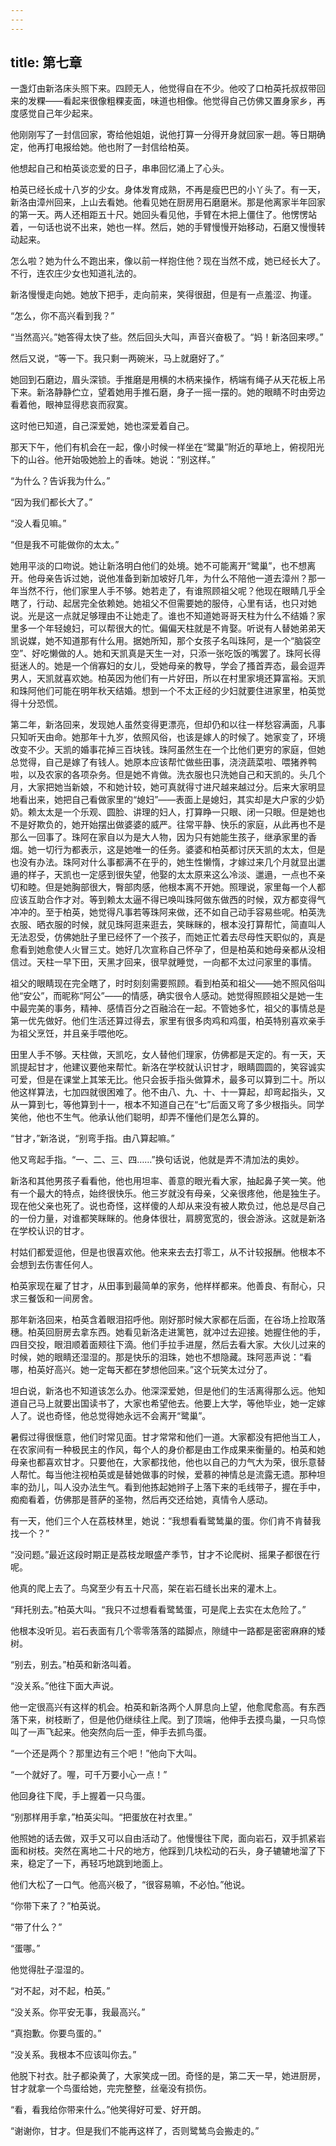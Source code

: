 ```yaml
---
---
---
```

title: 第七章
---




一盏灯由新洛床头照下来。四顾无人，他觉得自在不少。他咬了口柏英托叔叔带回来的发粿——看起来很像粗粿麦面，味道也相像。他觉得自己仿佛又置身家乡，再度感觉自己年少起来。

他刚刚写了一封信回家，寄给他姐姐，说他打算一分得开身就回家一趟。等日期确定，他再打电报给她。他也附了一封信给柏英。

他想起自己和柏英谈恋爱的日子，串串回忆涌上了心头。

柏英已经长成十八岁的少女。身体发育成熟，不再是瘦巴巴的小丫头了。有一天，新洛由漳州回来，上山去看她。他看见她在厨房用石磨磨米。那是他离家半年回家的第一天。两人还相距五十尺。她回头看见他，手臂在木把上僵住了。他愣愣站着，一句话也说不出来，她也一样。然后，她的手臂慢慢开始移动，石磨又慢慢转动起来。

怎么啦？她为什么不跑出来，像以前一样抱住他？现在当然不成，她已经长大了。不行，连农庄少女也知道礼法的。

新洛慢慢走向她。她放下把手，走向前来，笑得很甜，但是有一点羞涩、拘谨。

“怎么，你不高兴看到我？”

“当然高兴。”她答得太快了些。然后回头大叫，声音兴奋极了。“妈！新洛回来啰。”

然后又说，“等一下。我只剩一两碗米，马上就磨好了。”

她回到石磨边，眉头深锁。手推磨是用横的木柄来操作，柄端有绳子从天花板上吊下来。新洛静静伫立，望着她用手推石磨，身子一摇一摆的。她的眼睛不时由旁边看着他，眼神显得悲哀而寂寞。

这时他已知道，自己深爱她，她也深爱着自己。

那天下午，他们有机会在一起，像小时候一样坐在“鹭巢”附近的草地上，俯视阳光下的山谷。他开始吸她脸上的香味。她说：“别这样。”

“为什么？告诉我为什么。”

“因为我们都长大了。”

“没人看见嘛。”

“但是我不可能做你的太太。”

她用平淡的口吻说。她让新洛明白他们的处境。她不可能离开“鹭巢”，也不想离开。他母亲告诉过她，说他准备到新加坡好几年，为什么不陪他一道去漳州？那一年当然不行，他们家里人手不够。她若走了，有谁照顾祖父呢？他现在眼睛几乎全瞎了，行动、起居完全依赖她。她祖父不但需要她的服侍，心里有话，也只对她说。光是这一点就足够理由不让她走了。谁也不知道她哥哥天柱为什么不结婚？家里多一个年轻媳妇，可以帮很大的忙。偏偏天柱就是不肯娶。听说有人替她弟弟天凯说媒，她不知道那有什么用。据她所知，那个女孩子名叫珠阿，是一个“脑袋空空”、好吃懒做的人。她和天凯真是天生一对，只添一张吃饭的嘴罢了。珠阿长得挺迷人的。她是一个俏寡妇的女儿，受她母亲的教导，学会了搔首弄态，最会逗弄男人，天凯就喜欢她。柏英因为他们有一片好田，所以在村里家境还算富裕。天凯和珠阿他们可能在明年秋天结婚。想到一个不太正经的少妇就要住进家里，柏英觉得十分恐慌。

第二年，新洛回来，发现她人虽然变得更漂亮，但却仍和以往一样愁容满面，凡事只知听天由命。她那年十九岁，依照风俗，也该是嫁人的时候了。她家变了，环境改变不少。天凯的婚事花掉三百块钱。珠阿虽然生在一个比他们更穷的家庭，但她总觉得，自己是嫁了有钱人。她原本应该帮忙做些田事，浇浇蔬菜啦、喂猪养鸭啦，以及农家的各项杂务。但是她不肯做。洗衣服也只洗她自己和天凯的。头几个月，大家把她当新娘，不和她计较，她可真就得寸进尺越来越过分。后来大家明显地看出来，她把自己看做家里的“媳妇”——表面上是媳妇，其实却是大户家的少奶奶。赖太太是一个乐观、圆脸、讲理的妇人，打算睁一只眼、闭一只眼。但是她也不是好欺负的，她开始摆出做婆婆的威严。往常平静、快乐的家庭，从此再也不是那么一回事了。珠阿在家自以为是大人物，因为只有她能生孩子，继承家里的香烟。她一切行为都表示，这是她唯一的任务。婆婆和柏英都讨厌天凯的太太，但是也没有办法。珠阿对什么事都满不在乎的，她生性懒惰，才嫁过来几个月就显出邋遢的样子，天凯也一定感到很失望，他娶的太太原来这么冷淡、邋遢，一点也不亲切和睦。但是她胸部很大，臀部肉感，他根本离不开她。照理说，家里每一个人都应该互助合作才对。等到赖太太逼不得已唤叫珠阿做东做西的时候，双方都变得气冲冲的。至于柏英，她觉得凡事若等珠阿来做，还不如自己动手容易些呢。柏英洗衣服、晒衣服的时候，就见珠阿逛来逛去，笑眯眯的，根本没打算帮忙，简直叫人无法忍受，仿佛她肚子里已经怀了一个孩子，而她正忙着去尽母性天职似的，真是愈看到她愈使人火冒三丈。她好几次宣称自己怀孕了，但是柏英和她母亲都从没相信过。天柱一早下田，天黑才回来，很早就睡觉，一向都不太过问家里的事情。

祖父的眼睛现在完全瞎了，时时刻刻需要照顾。看到柏英和祖父——她不照风俗叫他“安公”，而昵称“阿公”——的情感，确实很令人感动。她觉得照顾祖父是她一生中最完美的事务，精神、感情百分之百融洽在一起。不管她多忙，祖父的事情总是第一优先做好。他们生活还算过得去，家里有很多肉鸡和鸡蛋，柏英特别喜欢亲手为祖父烹饪，并且亲手喂他吃。

田里人手不够。天柱做，天凯吃，女人替他们理家，仿佛都是天定的。有一天，天凯提起甘才，他建议要他来帮忙。新洛在学校就认识甘才，眼睛圆圆的，笑容诚实可爱，但是在课堂上其笨无比。他只会扳手指头做算术，最多可以算到二十。所以他这样算法，七加四就很困难了。他不由八、九、十、十一算起，却弯起指头，又从一算到七，等他算到十一，根本不知道自己在“七”后面又弯了多少根指头。同学笑他，他也不生气。他承认他们聪明，却弄不懂他们是怎么算的。

“甘才，”新洛说，“别弯手指。由八算起嘛。”

他又弯起手指。“一、二、三、四……”换句话说，他就是弄不清加法的奥妙。

新洛和其他男孩子看看他，他也用坦率、善意的眼光看大家，抽起鼻子笑一笑。他有一个最大的特点，始终很快乐。他三岁就没有母亲，父亲很疼他，他是独生子。现在他父亲也死了。说也奇怪，这样傻的人却从来没有被人欺负过，他总是尽自己的一份力量，对谁都笑眯眯的。他身体很壮，肩膀宽宽的，很会游泳。这就是新洛在学校认识的甘才。

村姑们都爱逗他，但是也很喜欢他。他来来去去打零工，从不计较报酬。他根本不会想到去伤害任何人。

柏英家现在雇了甘才，从田事到最简单的家务，他样样都来。他善良、有耐心，只求三餐饭和一间房舍。

那年新洛回来，柏英含着眼泪招呼他。刚好那时候大家都在后面，在谷场上捡取落穗。柏英回厨房去拿东西。她看见新洛走进篱笆，就冲过去迎接。她握住他的手，四目交投，眼泪顺着面颊往下滴。他们手拉手进屋，然后去看大家。大伙儿过来的时候，她的眼睛还湿湿的。那是快乐的泪珠，她也不想隐藏。珠阿恶声说：“看哪，柏英好高兴。她一定每天都在梦想他回来。”这个玩笑太过分了。

坦白说，新洛也不知道该怎么办。他深深爱她，但是他们的生活离得那么远。他知道自己马上就要出国读书了，大家也希望他去。他要上大学，等他毕业，她一定嫁人了。说也奇怪，他总觉得她永远不会离开“鹭巢”。

暑假过得很惬意，他们时常见面。甘才常常和他们一道。大家都没有把他当工人，在农家间有一种极民主的作风，每个人的身价都是由工作成果来衡量的。柏英和她母亲也都喜欢甘才。只要他在，大家都找他，他也以自己的力气大为荣，很乐意替人帮忙。每当他注视柏英或是替她做事的时候，爱慕的神情总是流露无遗。那种坦率的劲儿，叫人没办法生气。看到他拣起她辫子上落下来的毛线带子，握在手中，痴痴看着，仿佛那是菩萨的圣物，然后再交还给她，真情令人感动。

有一天，他们三个人在荔枝林里，她说：“我想看看鹭鸶巢的蛋。你们肯不肯替我找一个？”

“没问题。”最近这段时期正是荔枝龙眼盛产季节，甘才不论爬树、摇果子都很在行呢。

他真的爬上去了。鸟窝至少有五十尺高，架在岩石缝长出来的灌木上。

“拜托别去。”柏英大叫。“我只不过想看看鹭鸶蛋，可是爬上去实在太危险了。”

他根本没听见。岩石表面有几个零零落落的踏脚点，隙缝中一路都是密密麻麻的矮树。

“别去，别去。”柏英和新洛叫着。

“没关系。”他往下面大声说。

他一定很高兴有这样的机会。柏英和新洛两个人屏息向上望，他愈爬愈高。有东西落下来，树枝断了，但是他仍继续往上爬。到了顶端，他伸手去摸鸟巢，一只鸟惊叫了一声飞起来。他突然向后一歪，伸手去抓鸟蛋。

“一个还是两个？那里边有三个吧！”他向下大叫。

“一个就好了。喔，可千万要小心一点！”

他回身往下爬，手上握着一只鸟蛋。

“别那样用手拿，”柏英尖叫。“把蛋放在衬衣里。”

他照她的话去做，双手又可以自由活动了。他慢慢往下爬，面向岩石，双手抓紧岩面和树枝。突然在离地二十尺的地方，他踩到几块松动的石头，身子辘辘地溜了下来，稳定了一下，再轻巧地跳到地面上。

他们大松了一口气。他高兴极了，“很容易嘛，不必怕。”他说。

“你带下来了？”柏英说。

“带了什么？”

“蛋哪。”

他觉得肚子湿湿的。

“对不起，对不起，柏英。”

“没关系。你平安无事，我最高兴。”

“真抱歉。你要鸟蛋的。”

“没关系。我根本不应该叫你去。”

他脱下衬衣。肚子都染黄了，大家笑成一团。奇怪的是，第二天一早，她进厨房，甘才就拿一个鸟蛋给她，完完整整，丝毫没有损伤。

“看，看我给你带来什么。”他笑得好可爱、好开朗。

“谢谢你，甘才。但是我们不能再这样了，否则鹭鸶鸟会搬走的。”